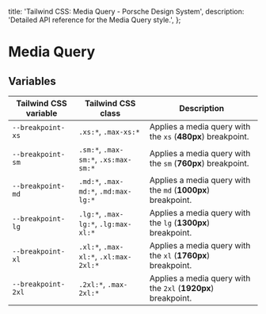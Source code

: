 
  title: 'Tailwind CSS: Media Query - Porsche Design System',
  description: 'Detailed API reference for the Media Query style.',
};

# Media Query

<TableOfContents headings={[]} />

## Variables

| Tailwind CSS variable | Tailwind CSS class                    | Description                                                   |
| --------------------- | ------------------------------------- | ------------------------------------------------------------- |
| `--breakpoint-xs`     | `.xs:*`, `.max-xs:*`                  | Applies a media query with the `xs` (**480px**) breakpoint.   |
| `--breakpoint-sm`     | `.sm:*`, `.max-sm:*`, `.xs:max-sm:*`  | Applies a media query with the `sm` (**760px**) breakpoint.   |
| `--breakpoint-md`     | `.md:*`, `.max-md:*`, `.md:max-lg:*`  | Applies a media query with the `md` (**1000px**) breakpoint.  |
| `--breakpoint-lg`     | `.lg:*`, `.max-lg:*`, `.lg:max-xl:*`  | Applies a media query with the `lg` (**1300px**) breakpoint.  |
| `--breakpoint-xl`     | `.xl:*`, `.max-xl:*`, `.xl:max-2xl:*` | Applies a media query with the `xl` (**1760px**) breakpoint.  |
| `--breakpoint-2xl`    | `.2xl:*`, `.max-2xl:*`                | Applies a media query with the `2xl` (**1920px**) breakpoint. |
